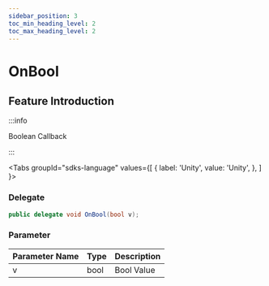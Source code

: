```yaml
---
sidebar_position: 3
toc_min_heading_level: 2
toc_max_heading_level: 2
---
```


# OnBool

## Feature Introduction

:::info

Boolean Callback

:::

<Tabs
groupId="sdks-language"
values={[
{ label: 'Unity', value: 'Unity', },
]
}>

<TabItem value="Unity">

### Delegate

```C# showLineNumbers
public delegate void OnBool(bool v);
```

### Parameter

| Parameter Name | Type  | Description     |
| -------- | -------------|------- |
| v          | bool  | Bool Value |

</TabItem>

</Tabs>

